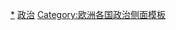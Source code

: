 {{Sidebar with collapsible lists
| name = 丹麥政治
| bodyclass = vcard
| bodystyle = width:{{{width|18.0em}}};
| headingstyle = text-align:left;padding-bottom:0.5em;
| liststyle = padding-top:0;text-align:left;

| title = {{Politics sidebar title |country=丹麥 |image=National Coat of arms of Denmark.svg |size=90px |title=丹麥}}

| heading1 = [[丹麥憲法|憲法]]

| list2title = [[君主制（丹麥）|君主制]]
| list2 =
* [[君主制（丹麥）|君主]]
*: [[瑪格麗特二世 (丹麥)|瑪格麗特二世]]
* [[丹麥國務委員會|國務委員會]]

| list3title = [[丹麥王國共同體]]
| list3 = 
*[[格陵蘭]]
*[[法羅群島]]
{{endflatlist}}

| list4title = 行政機構
| list4 =
*[[丹麥首相|首相]] ([[丹麥首相列表|列表]])
*:[[海勒·托寧-施密特]]
*[[丹麥內閣|內閣]]
*:[[施密特內閣|現任內閣]]

| list5title = 立法機構
| list5 =
*[[丹麥國民議會]]
*:[[丹麥國會議長|議長]]: [[莫恩斯‧呂克托夫特]]

| list6title = 司法機關
| list6 =
*[[丹麥法院|法院]]
*:[[丹麥最高法院|最高法院]]

| list7title = [[丹麥選舉|選舉]]
| list7 =
*選舉近況
*:{{hlist |議會: [[2011年丹麥議會選舉|2011]] }}
*[[丹麥政黨列表|政黨]]

| list8title = [[丹麥行政規劃|行政規劃]]
| list8 = 
*[[丹麥大區]]
*[[丹麥自治市]]
{{endflatlist}}

| list9title = [[丹麥外交|外交]]
| list9 =  
*[[丹麥與歐盟]]
{{endplainlist}}

| below = {{Politics sidebar below|Denmark}}

}}<noinclude>
{{clear}}

{{歐洲各國政治模板}}

[[Category:丹麦政治|*]]
[[Category:丹麦模板|政治]]
[[Category:欧洲各国政治侧面模板]]
</noinclude>